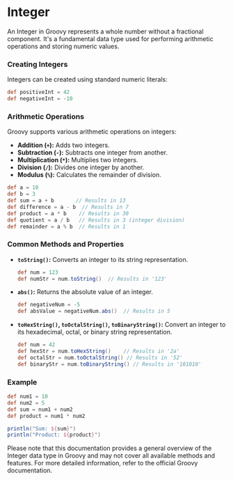 # Integer

An Integer in Groovy represents a whole number without a fractional component. It's a fundamental data type used for performing arithmetic operations and storing numeric values.

### Creating Integers

Integers can be created using standard numeric literals:

```groovy
def positiveInt = 42
def negativeInt = -10
```

### Arithmetic Operations

Groovy supports various arithmetic operations on integers:

- **Addition (`+`):** Adds two integers.
- **Subtraction (`-`):** Subtracts one integer from another.
- **Multiplication (`*`):** Multiplies two integers.
- **Division (`/`):** Divides one integer by another.
- **Modulus (`%`):** Calculates the remainder of division.

```groovy
def a = 10
def b = 3
def sum = a + b       // Results in 13
def difference = a - b  // Results in 7
def product = a * b    // Results in 30
def quotient = a / b   // Results in 3 (integer division)
def remainder = a % b  // Results in 1
```

### Common Methods and Properties

- **`toString()`:** Converts an integer to its string representation.

  ```groovy
  def num = 123
  def numStr = num.toString()  // Results in '123'
  ```

- **`abs()`:** Returns the absolute value of an integer.

  ```groovy
  def negativeNum = -5
  def absValue = negativeNum.abs()  // Results in 5
  ```

- **`toHexString()`, `toOctalString()`, `toBinaryString()`:** Convert an integer to its hexadecimal, octal, or binary string representation.
  ```groovy
  def num = 42
  def hexStr = num.toHexString()    // Results in '2a'
  def octalStr = num.toOctalString() // Results in '52'
  def binaryStr = num.toBinaryString() // Results in '101010'
  ```

### Example

```groovy
def num1 = 10
def num2 = 5
def sum = num1 + num2
def product = num1 * num2

println("Sum: ${sum}")
println("Product: ${product}")
```

Please note that this documentation provides a general overview of the Integer data type in Groovy and may not cover all available methods and features. For more detailed information, refer to the official Groovy documentation.
